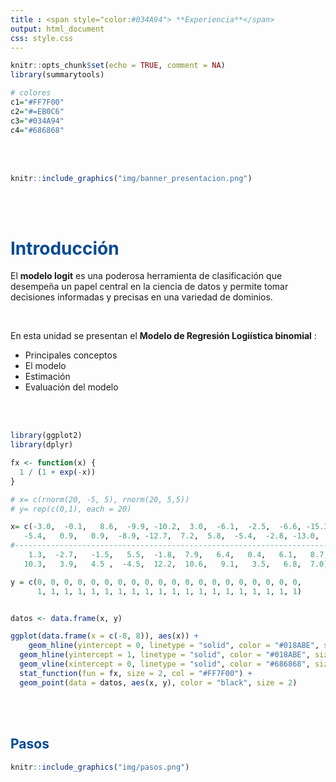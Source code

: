 ```yaml
---
title : <span style="color:#034A94"> **Experiencia**</span>
output: html_document
css: style.css
---
```



```r
knitr::opts_chunk$set(echo = TRUE, comment = NA)
library(summarytools)

# colores
c1="#FF7F00"
c2="#=EB0C6"
c3="#034A94"
c4="#686868"

```

</br></br>

```r
knitr::include_graphics("img/banner_presentacion.png")
```

</br></br>

# <span style="color:#034A94"> **Introducción**</span>

El **modelo logit** es una poderosa herramienta de clasificación que desempeña un papel central en la ciencia de datos y permite tomar decisiones informadas y precisas en una variedad de dominios.

</br>

En esta unidad se presentan el **Modelo de Regresión Logiística binomial** :  

* Principales conceptos
* El modelo
* Estimación
* Evaluación del modelo


</br></br>

```r
library(ggplot2)
library(dplyr)

fx <- function(x) {
  1 / (1 + exp(-x))
}

# x= c(rnorm(20, -5, 5), rnorm(20, 5,5)) 
# y= rep(c(0,1), each = 20)

x= c(-3.0,  -0.1,   8.6,  -9.9, -10.2,  3.0,  -6.1,  -2.5,  -6.6, -15.3,
   -5.4,   0.9,   0.9,  -8.9, -12.7,  7.2,  5.8,  -5.4,  -2.8, -13.0,
#----------------------------------------------------------------------
    1.3,  -2.7,   -1.5,   5.5,  -1.8,  7.9,   6.4,   0.4,   6.1,   8.7,
   10.3,   3.9,   4.5 ,  -4.5,  12.2,  10.6,   9.1,   3.5,   6.8,  7.0)

y = c(0, 0, 0, 0, 0, 0, 0, 0, 0, 0, 0, 0, 0, 0, 0, 0, 0, 0, 0, 0, 
      1, 1, 1, 1, 1, 1, 1, 1, 1, 1, 1, 1, 1, 1, 1, 1, 1, 1, 1, 1)


datos <- data.frame(x, y)

ggplot(data.frame(x = c(-8, 8)), aes(x)) + 
    geom_hline(yintercept = 0, linetype = "solid", color = "#018ABE", size = 1) +
  geom_hline(yintercept = 1, linetype = "solid", color = "#018ABE", size =1 ) +
  geom_vline(xintercept = 0, linetype = "solid", color = "#686868", size =1) +
  stat_function(fun = fx, size = 2, col = "#FF7F00") +
  geom_point(data = datos, aes(x, y), color = "black", size = 2)

```


<br/><br/>

## <span style="color:#034A94">**Pasos**</span>

```r
knitr::include_graphics("img/pasos.png")
```
